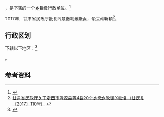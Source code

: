 {{中国乡级行政区|62/11/26/206/000}}

'''{{PAGENAMEBASE}}'''，是{{PRC admin/fullname|62/11/26/206/000|3}}下辖的一个[[乡镇|乡镇]]级行政单位。<ref>{{PRC admin/ref sgc|{{PRC admin/parent|62/11/26/206/000}}}}</ref>

2017年，甘肃省民政厅批复同意撤销[[维新乡_(岷县)|维新乡]]，设立维新镇<ref>[http://www.gsmz.gov.cn/articles/2017/08/23/article_3_112051_1.html 甘肃省民政厅关于定西市渭源县等4县20个乡撤乡改镇的批复（甘民复〔2017〕110号）] {{webarchive|url=https://web.archive.org/web/20170917171011/http://www.gsmz.gov.cn/articles/2017/08/23/article_3_112051_1.html |date=2017-09-17 }}</ref>。

== 行政区划 ==

{{PAGENAMEBASE}}下辖以下地区：<ref>{{PRC admin/ref sgc|62/11/26/206/000}}</ref>

{{PRC admin/children|62/11/26/206/000}}。

== 参考资料 ==

{{reflist}}

{{行政区划小作品}}
{{PRC admin/navcat|62/11/26/206/000}}